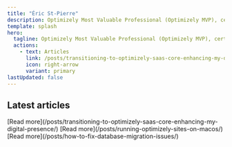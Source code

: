```yaml
---
title: "Éric St-Pierre"
description: Optimizely Most Valuable Professional (Optimizely MVP), certified Content and Commerce Cloud developer, working as a solution architect at Verndale.
template: splash
hero:
  tagline: Optimizely Most Valuable Professional (Optimizely MVP), certified Content and Commerce Cloud developer, working as a solution architect at Verndale.
  actions:
    - text: Articles
      link: /posts/transitioning-to-optimizely-saas-core-enhancing-my-digital-presence/
      icon: right-arrow
      variant: primary
lastUpdated: false
---
```



## Latest articles

<CardGrid stagger>
	<Card title="Transitioning to Optimizely SaaS Core: Enhancing My Digital Presence" icon="pencil">
		[Read more](/posts/transitioning-to-optimizely-saas-core-enhancing-my-digital-presence/)
	</Card>
	<Card title="Running Optimizely sites on macOS" icon="add-document">
		[Read more](/posts/running-optimizely-sites-on-macos/)
	</Card>
	<Card title="How to fix database migration issues" icon="open-book">
		[Read more](/posts/how-to-fix-database-migration-issues/)
	</Card>
</CardGrid>
